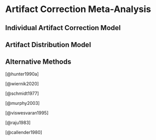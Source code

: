 # Artifact Correction Meta-Analysis

## Individual Artifact Correction Model

## Artifact Distribution Model

## Alternative Methods

[@hunter1990a]

[@wiernik2020]

[@schmidt1977]

[@murphy2003]

[@viswesvaran1995]

[@raju1983]

[@callender1980]
